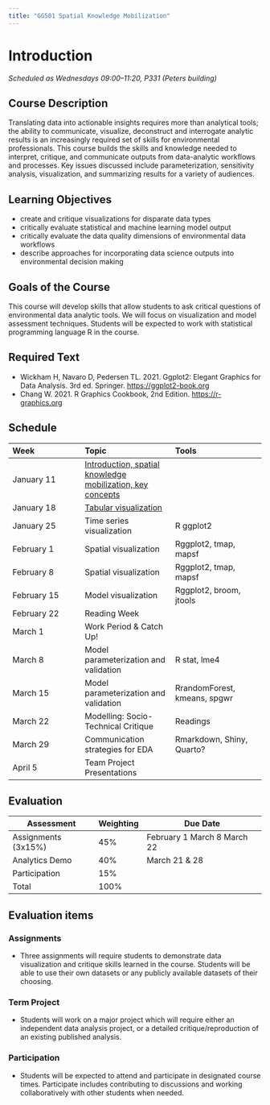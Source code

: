 ```yaml
---
title: "GG501 Spatial Knowledge Mobilization"
---
```


# Introduction

*Scheduled as Wednesdays 09:00–11:20, P331 (Peters building)*


## Course Description

Translating data into actionable insights requires more than analytical tools; the ability to communicate, visualize, deconstruct and interrogate analytic results is an increasingly required set of skills for environmental professionals. This course builds the skills and knowledge needed to interpret, critique, and communicate outputs from data-analytic workflows and processes. Key issues discussed include parameterization, sensitivity analysis, visualization, and summarizing results for a variety of audiences.


## Learning Objectives
  * create and critique visualizations for disparate data types
  * critically evaluate statistical and machine learning model output
  * critically evaluate the data quality dimensions of environmental data workflows
  * describe approaches for incorporating data science outputs into environmental decision making


## Goals of the Course
This course will develop skills that allow students to ask critical questions of environmental data analytic tools. We will focus on visualization and model assessment techniques. Students will be expected to work with statistical programming language R in the course.


## Required Text
  * Wickham H, Navaro D, Pedersen TL. 2021. Ggplot2: Elegant Graphics for Data Analysis. 3rd ed. Springer. <https://ggplot2-book.org>
  * Chang W. 2021. R Graphics Cookbook, 2nd Edition. <https://r-graphics.org>


## Schedule

|Week         |Topic                                |Tools|
|:---         |:----                                |:----|
|January 11	  |[Introduction, spatial knowledge mobilization, key concepts](lecs/GG501-lecture_01.pdf)|
|January 18	  |[Tabular visualization](lecs/GG501-lecture_02.pdf)|	              |R base , ggplot2|
|January 25	  |Time series visualization          	|R ggplot2|
|February 1	  |Spatial visualization              	|Rggplot2, tmap, mapsf|
|February 8  	|Spatial visualization	              |Rggplot2, tmap, mapsf|
|February 15	|Model visualization	                |Rggplot2, broom, jtools|
|February 22	|Reading Week|
|March 1    	|Work Period & Catch Up!
|March 8    	|Model parameterization and validation	|R stat, lme4|
|March 15    	|Model parameterization and validation	|RrandomForest, kmeans, spgwr|
|March 22    	|Modelling: Socio-Technical Critique	|Readings|
|March 29    	|Communication strategies for EDA	    |Rmarkdown, Shiny, Quarto?|
|April 5    	|Team Project Presentations|


## Evaluation

| Assessment          	| Weighting 	| Due Date                    	|
|---------------------	|-----------	|-----------------------------	|
| Assignments (3x15%) 	| 45%       	| February 1 March 8 March 22 	|
| Analytics Demo      	| 40%       	| March 21 & 28               	|
| Participation       	| 15%       	|                             	|
| Total               	| 100%      	|                             	|


## Evaluation items

### Assignments
  * Three assignments will require students to demonstrate data visualization and critique skills learned in the course. Students will be able to use their own datasets or any publicly available datasets of their choosing.

### Term Project
  * Students will work on a major project which will require either an independent data analysis project, or a detailed critique/reproduction of an existing published analysis.

### Participation
  * Students will be expected to attend and participate in designated course times. Participate includes contributing to discussions and working collaboratively with other students when needed.

